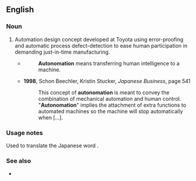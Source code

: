 ==English==

===Noun===
{{en-noun|-}}

# {{lb|en|manufacturing}} Automation design concept developed at Toyota using error-proofing and automatic process defect-detection to ease human participation in demanding just-in-time manufacturing.
#* {{quote-text|year=1988|author=Taiichi Ohno|title=Toyota Production System: Beyond Large-scale Production|page=121|passage='''Autonomation''' (Automation with a Human Touch)}}
#*: '''Autonomation''' means transferring human intelligence to a machine.
#* '''1998''', Schon Beechler, Kristin Stucker, ''Japanese Business'', page 541
#*: This concept of '''autonomation''' is meant to convey the combination of mechanical automation and human control.
#*: "'''Autonomation'''" implies the attachment of extra functions to automated machines so the machine will stop automatically when […].

===Usage notes===
Used to translate the Japanese word {{m|ja|自動化}}.

===See also===
* {{l|en|poka-yoke}}